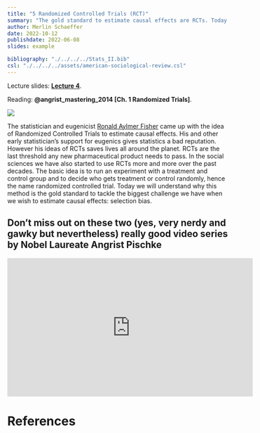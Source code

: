 ```yaml
---
title: "5 Randomized Controlled Trials (RCT)"
summary: "The gold standard to estimate causal effects are RCTs. Today we learn why and which challanges they overcome."
author: Merlin Schaeffer
date: 2022-10-12
publishdate: 2022-06-08
slides: example

bibliography: "./../../../Stats_II.bib"
csl: "./../../../assets/american-sociological-review.csl"
---
```


Lecture slides: [**Lecture 4**](/Lectures/4-RCT/4-RCT.html).

Reading: **@angrist_mastering_2014[Ch. 1 Randomized Trials]**.

![](https://cdn.searchenginejournal.com/wp-content/uploads/2022/01/google-ads-experiments-61eeb097d573d-sej.png)

The statistician and eugenicist [Ronald Aylmer Fisher](https://en.wikipedia.org/wiki/Ronald_Fisher) came up with the idea of Randomized Controlled Trials to estimate causal effects. His and other early statistician's support for eugenics gives statistics a bad reputation. However his ideas of RCTs saves lives all around the planet. RCTs are the last threshold any new pharmaceutical product needs to pass. In the social sciences we have also started to use RCTs more and more over the past decades. The basic idea is to run an experiment with a treatment and control group and to decide who gets treatment or control randomly, hence the name randomized controlled trial. Today we will understand why this method is the gold standard to tackle the biggest challenge we have when we wish to estimate causal effects: selection bias.

## Don't miss out on these two (yes, very nerdy and gawky but nevertheless) really good video series by Nobel Laureate Angrist Pischke
<iframe width="560" height="315" src="https://www.youtube.com/embed/eGRd8jBdNYg" title="YouTube video player" frameborder="0" allow="accelerometer; autoplay; clipboard-write; encrypted-media; gyroscope; picture-in-picture" allowfullscreen></iframe>

# References
